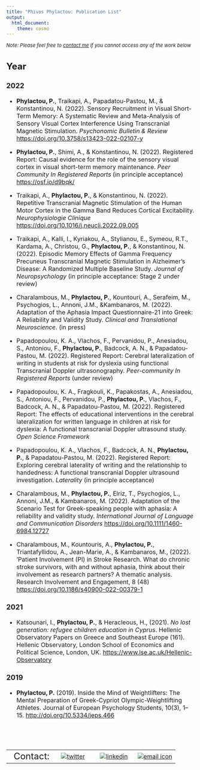 ```yaml
---
title: "Phivos Phylactou: Publication List"
output:
  html_document:
    theme: cosmo
---
```


<font size="2"> *Note: Please feel free to [contact me](https://phivph.github.io/contact.html) if you cannot access any of the work below* <font size="3">

## Year {.tabset}

### 2022
- **Phylactou, P.**, Traikapi, A., Papadatou-Pastou, M., & Konstantinou, N. (2022). Sensory Recruitment in Visual Short-Term Memory: A Systematic Review and Meta-Analysis of Sensory Visual Cortex Interference Using Transcranial Magnetic Stimulation. *Psychonomic Bulletin & Review* [https://doi.org/10.3758/s13423-022-02107-y](https://doi.org/10.3758/s13423-022-02107-y)

- **Phylactou, P.**, Shimi, A., & Konstantinou, N. (2022). Registered Report: Causal evidence for the role of the sensory visual cortex in visual short-term memory maintenance. *Peer Community In Registered Reports* (in principle acceptance) [https://osf.io/d9bqk/](https://osf.io/d9bqk/) 

- Traikapi, A., **Phylactou, P.**, & Konstantinou, N. (2022). Repetitive Transcranial Magnetic Stimulation of the Human Motor Cortex in the Gamma Band Reduces Cortical Excitability. *Neurophysiologie Clinique* [https://doi.org/10.1016/j.neucli.2022.09.005](https://doi.org/10.1016/j.neucli.2022.09.005)

- Traikapi, A., Kalli, I., Kyriakou, A., Stylianou, E., Symeou, R.T., Kardama, A., Christou, G., **Phylactou, P.**, & Konstantinou, N. (2022). Episodic Memory Effects of Gamma Frequency Precuneus Transcranial Magnetic Stimulation in Alzheimer’s Disease: A Randomized Multiple Baseline Study. *Journal of Neuropsychology* (in principle acceptance: Stage 2 under review) 

- Charalambous, M., **Phylactou, P.**, Kountouri, A.,  Serafeim, M., Psychogios, L., Annoni, J.M., &Kambanaros, M. (2022). Adaptation of the Aphasia Impact Questionnaire-21 into Greek: A Reliability and Validity Study. *Clinical and Translational Neuroscience*. (in press)

- Papadopoulou, K. A., Vlachos, F., Pervanidou, P., Anesiadou, S., Antoniou, F., **Phylactou, P.**, Badcock, A. N., & Papadatou-Pastou, M. (2022). Registered Report: Cerebral lateralization of writing in students at risk for dyslexia using functional Transcranial Doppler ultrasonography. *Peer-community In Registered Reports* (under review)

- Papadopoulou, K. A., Fragkouli, K., Papakostas, A., Anesiadou, S., Antoniou, F., Pervanidou, P., **Phylactou, P.**, Vlachos, F., Badcock, A. N., & Papadatou-Pastou, M. (2022). Registered Report: The effects of educational interventions in the cerebral lateralization for written language in children at risk for dyslexia: A functional transcranial Doppler ultrasound study. *Open Science Framework*

- Papadopoulou, K. A., Vlachos, F., Badcock, A. N., **Phylactou, P.**, & Papadatou-Pastou, M. (2022). Registered Report: Exploring cerebral laterality of writing and the relationship to handedness: A functional transcranial Doppler ultrasound investigation. *Laterality* (in principle acceptance)

- Charalambous, M., **Phylactou, P.**, Elriz, T., Psychogios, L., Annoni, J.M., & Kambanaros, M. (2022). Adaptation of the Scenario Test for Greek-speaking people with aphasia: A reliability and validity study. *International Journal of Language and Communication Disorders* [https://doi.org/10.1111/1460-6984.12727](https://doi.org/10.1111/1460-6984.12727)

- Charalambous, M., Kountouris, A., **Phylactou, P.**, Triantafyllidou, A., Jean-Marie, A., & Kambanaros, M., (2022). 'Patient Involvement (PI) in Stroke Research. What do chronic stroke survivors, with and without aphasia, think about their involvement as research partners? A thematic analysis. Research Involvement and Engagement, 8 (48) [https://doi.org/10.1186/s40900-022-00379-1](https://doi.org/10.1186/s40900-022-00379-1) 

### 2021
- Katsounari, I., **Phylactou, P.**, & Heracleous, H., (2021). *No lost generation: refugee children education in Cyprus*. Hellenic Observatory Papers on Greece and Southeast Europe (161). Hellenic Observatory, London School of Economics and Political Science, London, UK. [https://www.lse.ac.uk/Hellenic-Observatory](https://www.lse.ac.uk/Hellenic-Observatory/Assets/Documents/Publications/GreeSE-Papers/GreeSE-No161.pdf)

### 2019
- **Phylactou, P.** (2019). Inside the Mind of Weightlifters: The Mental Preparation of Greek-Cypriot Olympic-Weightlifting Athletes.  Journal of European Psychology Students, 10(3), 1–15. [http://doi.org/10.5334/jeps.466](http://doi.org/10.5334/jeps.466)


 <br>
---

|         |        |        |        |
|--------:|:------:|:------:|:------:| 
|<font size="5">Contact:|[![twitter](/files/twitterLogo.png)](https://twitter.com/phivph)|[![linkedin](/files/linkedInLogo.png)](https://www.linkedin.com/in/phivos-phylactou-137113176/)|[![email icon](/files/emailLogo.png)](mailto:pp.phylactou@edu.cut.ac.cy)|
